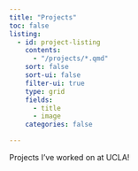 ```yaml
---
title: "Projects"
toc: false
listing: 
  - id: project-listing
    contents: 
      - "/projects/*.qmd"
    sort: false
    sort-ui: false
    filter-ui: true
    type: grid
    fields: 
      - title
      - image
    categories: false

---
```


Projects I've worked on at UCLA!

:::project-listing
:::